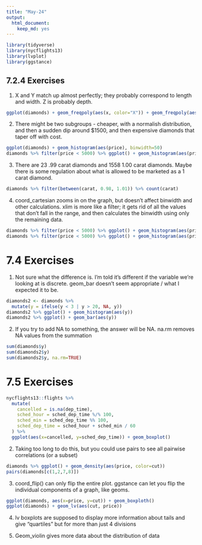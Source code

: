 ```yaml
---
title: "May-24"
output: 
  html_document: 
    keep_md: yes
---
```


```r
library(tidyverse)
library(nycflights13)
library(lvplot)
library(ggstance)
```

## 7.2.4 Exercises
1. X and Y match up almost perfectly; they probably correspond to length and width. Z is probably depth. 
```r
ggplot(diamonds) + geom_freqpoly(aes(x, color="X")) + geom_freqpoly(aes(y, color="Y")) + geom_freqpoly(aes(z, color="Z")) + xlim(1,10)
```

2. There might be two subgroups - cheaper, with a normalish distribution, and then a sudden dip around $1500, and then expensive diamonds that taper off with cost. 
```r
ggplot(diamonds) + geom_histogram(aes(price), binwidth=50)
diamonds %>% filter(price < 5000) %>% ggplot() + geom_histogram(aes(price), binwidth=50)
```

3. There are 23 .99 carat diamonds and 1558 1.00 carat diamonds. Maybe there is some regulation about what is allowed to be marketed as a 1 carat diamond. 
```r
diamonds %>% filter(between(carat, 0.98, 1.01)) %>% count(carat)
```

4. coord_cartesian zooms in on the graph, but doesn't affect binwidth and other calculations. xlim is more like a filter; it gets rid of all the values that don't fall in the range, and then calculates the binwidth using only the remaining data. 
```r
diamonds %>% filter(price < 5000) %>% ggplot() + geom_histogram(aes(price)) + coord_cartesian(xlim = c(100, 1500))
diamonds %>% filter(price < 5000) %>% ggplot() + geom_histogram(aes(price)) + xlim(100, 1500)
```

# 7.4 Exercises
1. Not sure what the difference is. I'm told it's different if the variable we're looking at is discrete. geom_bar doesn't seem appropriate / what I expected it to be. 
```r
diamonds2 <- diamonds %>% 
  mutate(y = ifelse(y < 3 | y > 20, NA, y))
diamonds2 %>% ggplot() + geom_histogram(aes(y))
diamonds2 %>% ggplot() + geom_bar(aes(y))
```
2. If you try to add NA to something, the answer will be NA. na.rm removes NA values from the summation
```r
sum(diamonds$y)
sum(diamonds2$y)
sum(diamonds2$y, na.rm=TRUE)
```

# 7.5 Exercises
```r
nycflights13::flights %>% 
  mutate(
    cancelled = is.na(dep_time),
    sched_hour = sched_dep_time %/% 100,
    sched_min = sched_dep_time %% 100,
    sched_dep_time = sched_hour + sched_min / 60
  ) %>% 
  ggplot(aes(x=cancelled, y=sched_dep_time)) + geom_boxplot()
```
2. Taking too long to do this, but you could use pairs to see all pairwise correlations (or a subset)
```r
diamonds %>% ggplot() + geom_density(aes(price, color=cut))
pairs(diamonds[c(1,2,7,8)])
```
3. coord_flip() can only flip the entire plot. ggstance can let you flip the individual components of a graph, like geoms. 
```r
ggplot(diamonds, aes(x=price, y=cut)) + geom_boxploth()
ggplot(diamonds) + geom_lv(aes(cut, price))
```
4. lv boxplots are supposed to display more information about tails and give "quartiles" but for more than just 4 divisions

5. Geom_violin gives more data about the distribution of data



